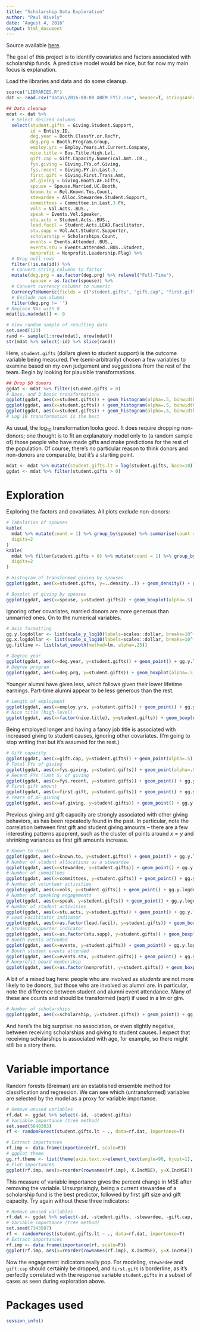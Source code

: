 ```yaml
---
title: "Scholarship Data Exploration"
author: "Paul Hively"
date: "August 4, 2016"
output: html_document
---
```


Source available [here](https://github.com/phively/gsb-scholarship/blob/master/1%20data%20exploration.Rmd).

The goal of this project is to identify covariates and factors associated with scholarship funds. A predictive model would be nice, but for now my main focus is explanation.

Load the libraries and data and do some cleanup.

```r
source("LIBRARIES.R")
dat <- read.csv("data\\2016-08-09 ABEM FY17.csv", header=T, stringsAsFactors=F)

## Data cleanup
mdat <- dat %>%
  # Select desired columns
  select(student.gifts = Giving.Student.Support,
         id = Entity.ID,
         deg.year = Booth.ClassYr.or.RecYr,
         deg.prg = Booth.Program.Group,
         employ.yrs = Employ.Years.At.Current.Company,
         nice.title = Bus.Title.High.Lvl,
         gift.cap = Gift.Capacity.Numerical.Amt..CR.,
         fys.giving = Giving.FYs.of.Giving,
         fys.recent = Giving.FY.in.Last.5,
         first.gift = Giving.First.Trans.Amt,
         af.giving = Giving.Booth.AF.Gifts,
         spouse = Spouse.Married.UC.Booth,
         known.to = Rel.Known.Tos.Count,
         stewardee = Alloc.Stewardee.Student.Support,
         committees = Committee.in.Last.3.FY,
         vols = Vol.Acts..BUS.,
         speak = Events.Vol.Speaker,
         stu.acts = Student.Acts..BUS.,
         lead.facil = Student.Acts.LEAD.Facilitator,
         stu.supp = Vol.Act.Student.Supporter,
         scholarship = Scholarships.Count,
         events = Events.Attended..BUS.,
         events.stu = Events.Attended..BUS..Student,
         nonprofit = Nonprofit.Leadership.Flag) %>%
  # Drop null rows
  filter(!is.na(id)) %>%
  # Convert string columns to factor
  mutate(deg.prg = as.factor(deg.prg) %>% relevel("Full-Time"),
         spouse = as.factor(spouse)) %>%
  # Convert currency columns to numeric
  CurrencyToNumeric(fields = c("student.gifts", "gift.cap", "first.gift", "af.giving")) %>%
  # Exclude non-alumni
  filter(deg.prg != '')
# Replace NAs with 0
mdat[is.na(mdat)] <- 0

# View random sample of resulting data
set.seed(123)
rand <- sample(1:nrow(mdat), nrow(mdat))
str(mdat %>% select(-id) %>% slice(rand))
```

Here, `student.gifts` (dollars given to student support) is the outcome variable being measured. I've (semi-arbitrarily) chosen a few variables to examine based on my own judgement and suggestions from the rest of the team. Begin by looking for plausible transformations.

```r
## Drop $0 donors
ggdat <- mdat %>% filter(student.gifts > 0)
# Base, and 3 basic transformations
ggplot(ggdat, aes(x=student.gifts)) + geom_histogram(alpha=.5, binwidth=50000) + labs(title="Student support giving, untransformed") + scale_x_continuous(labels=scales::dollar)
ggplot(ggdat, aes(x=student.gifts)) + geom_histogram(alpha=.5, binwidth=100) + labs(title="Student support giving, square root transformation") + scale_x_sqrt(labels=scales::dollar)
ggplot(ggdat, aes(x=student.gifts)) + geom_histogram(alpha=.5, binwidth=.25) + labs(title=expression(paste("Student support giving, ", log[10], " transformation"))) + scale_x_log10(labels=scales::dollar, breaks=10^(0:7), minor_breaks=NULL)
# Log 10 transformation is the best
```

As usual, the $\text{log}_{10}$ transformation looks good. It does require dropping non-donors; one thought is to fit an explanatory model only to (a random sample of) those people who have made gifts and make predictions for the rest of the population. Of course, there's no particular reason to think donors and non-donors are comparable, but it's a starting point.

```r
mdat <- mdat %>% mutate(student.gifts.lt = log(student.gifts, base=10))
ggdat <- mdat %>% filter(student.gifts > 0)
```

# Exploration

Exploring the factors and covariates. All plots exclude non-donors:

```r
# Tabulation of spouses
kable(
  mdat %>% mutate(count = 1) %>% group_by(spouse) %>% summarise(count = sum(count), mean.giving = mean(student.gifts)),
  digits=2
)
kable(
  mdat %>% filter(student.gifts > 0) %>% mutate(count = 1) %>% group_by(spouse) %>% summarise(donor.count = sum(count), mean.donor.giving = mean(student.gifts)),
  digits=2
)

# Histogram of transformed giving by spouses
ggplot(ggdat, aes(x=student.gifts, y=..density..)) + geom_density() + geom_histogram(alpha=.5, binwidth=.25) + labs(title=expression(paste("Student support giving, ", log[10], " transformation"))) + scale_x_log10(labels=scales::dollar, breaks=10^(0:7), minor_breaks=NULL) + facet_grid(spouse ~ .)

# Boxplot of giving by spouses
ggplot(ggdat, aes(x=spouse, y=student.gifts)) + geom_boxplot(alpha=.5) + scale_y_log10(labels=scales::dollar, breaks=10^(0:7), minor_breaks=NULL)
```

Ignoring other covariates, married donors are more generous than unmarried ones. On to the numerical variables.

```r
# Axis formatting
gg.y.logdollar <- list(scale_y_log10(labels=scales::dollar, breaks=10^(0:7), minor_breaks=NULL))
gg.x.logdollar <- list(scale_x_log10(labels=scales::dollar, breaks=10^(0:7), minor_breaks=NULL))
gg.fitline <- list(stat_smooth(method=lm, alpha=.25))

# Degree year
ggplot(ggdat, aes(x=deg.year, y=student.gifts)) + geom_point() + gg.y.logdollar + gg.fitline
# Degree program
ggplot(ggdat, aes(x=deg.prg, y=student.gifts)) + geom_boxplot(alpha=.5) + gg.y.logdollar
```

Younger alumni have given less, which follows given their lower lifetime earnings. Part-time alumni appear to be less generous than the rest.

```r
# Length of employment
ggplot(ggdat, aes(x=employ.yrs, y=student.gifts)) + geom_point() + gg.y.logdollar + gg.fitline
# Nice title (high-level)
ggplot(ggdat, aes(x=factor(nice.title), y=student.gifts)) + geom_boxplot(alpha=.5) + gg.y.logdollar
```

Being employed longer and having a fancy job title is associated with increased giving to student causes, ignoring other covariates. (I'm going to stop writing that but it's assumed for the rest.)

```r
# Gift capacity
ggplot(ggdat, aes(x=gift.cap, y=student.gifts)) + geom_point(alpha=.5) + gg.x.logdollar + gg.y.logdollar + gg.fitline
# Total FYs of giving
ggplot(ggdat, aes(x=fys.giving, y=student.gifts)) + geom_point(alpha=.5) + gg.y.logdollar + gg.fitline
# Recent FYs (last 5) of giving
ggplot(ggdat, aes(x=fys.recent, y=student.gifts)) + geom_point() + gg.y.logdollar + gg.fitline
# First gift amount
ggplot(ggdat, aes(x=first.gift, y=student.gifts)) + geom_point() + gg.y.logdollar + gg.x.logdollar + gg.fitline
# Years of AF giving
ggplot(ggdat, aes(x=af.giving, y=student.gifts)) + geom_point() + gg.y.logdollar + gg.fitline
```

Previous giving and gift capacity are strongly associated with other giving behaviors, as has been repeatedly found in the past. In particular, note the correlation between first gift and student giving amounts -- there are a few interesting patterns apaprent, such as the cluster of points around $x=y$ and shrinking variances as first gift amounts increase.

```r
# Known to count
ggplot(ggdat, aes(x=known.to, y=student.gifts)) + geom_point() + gg.y.logdollar + gg.fitline + scale_x_sqrt() + labs(x="known.to (sqrt scale)")
# Number of student allocations as a stewardee
ggplot(ggdat, aes(x=stewardee, y=student.gifts)) + geom_point() + gg.y.logdollar + gg.fitline
# Number of committees
ggplot(ggdat, aes(x=committees, y=student.gifts)) + geom_point() + gg.y.logdollar + gg.fitline
# Number of volunteer activities
ggplot(ggdat, aes(x=vols, y=student.gifts)) + geom_point() + gg.y.logdollar + gg.fitline
# Number of speaking engagements
ggplot(ggdat, aes(x=speak, y=student.gifts)) + geom_point() + gg.y.logdollar + gg.fitline
# Number of student activities
ggplot(ggdat, aes(x=stu.acts, y=student.gifts)) + geom_point() + gg.y.logdollar + gg.fitline
# Lead Facilitator indicator
ggplot(ggdat, aes(x=as.factor(lead.facil), y=student.gifts)) + geom_boxplot(alpha=.5) + gg.y.logdollar
# Student supporter indicator
ggplot(ggdat, aes(x=as.factor(stu.supp), y=student.gifts)) + geom_boxplot(alpha=.5) + gg.y.logdollar
# Booth events attended
ggplot(ggdat, aes(x=events, y=student.gifts)) + geom_point() + gg.y.logdollar + gg.fitline
# Booth student events attended
ggplot(ggdat, aes(x=events.stu, y=student.gifts)) + geom_point() + gg.y.logdollar + gg.fitline
# Nonprofit board membership
ggplot(ggdat, aes(x=as.factor(nonprofit), y=student.gifts)) + geom_boxplot(alpha=.5) + gg.y.logdollar
```

A bit of a mixed bag here: people who are involved as *students* are not more likely to be donors, but those who are involved as alumni are. In particular, note the difference between student and alumni event attendance. Many of these are counts and should be transformed (sqrt) if used in a lm or glm.

```r
# Number of scholarships
ggplot(ggdat, aes(x=scholarship, y=student.gifts)) + geom_point() + gg.y.logdollar + gg.fitline
```

And here's the big surprise: no association, or even slightly negative, between receiving scholarships and giving to student causes. I expect that receiving scholarships is associated with age, for example, so there might still be a story there.

# Variable importance

Random forests (Breiman) are an established ensemble method for classification and regression. We can see which (untransformed) variables are selected by the model as a proxy for variable importance.

```r
# Remove unused variables
rf.dat <- ggdat %>% select(-id, -student.gifts)
# Variable importance (tree method)
set.seed(5640303)
rf <- randomForest(student.gifts.lt ~ ., data=rf.dat, importance=T)
```
```r
# Extract importances
rf.imp <- data.frame(importance(rf, scale=F))
# ggplot theme
gg.rf.theme <- list(theme(axis.text.x=element_text(angle=90, hjust=1), panel.grid.minor=element_line(linetype="dotted")), labs(title="Variable importances", x="Variable", y="Increase in MSE"))
# Plot importances
ggplot(rf.imp, aes(x=reorder(rownames(rf.imp), X.IncMSE), y=X.IncMSE)) + geom_bar(stat="identity", alpha=.5) + scale_y_continuous(minor_breaks=seq(0, .5, .02)) + gg.rf.theme
```

This measure of variable importance gives the percent change in MSE after removing the variable. Unsurprisingly, being a current stewardee of a scholarship fund is the best predictor, followed by first gift size and gift capacity. Try again without these three indicators:

```r
# Remove unused variables
rf.dat <- ggdat %>% select(-id, -student.gifts, -stewardee, -gift.cap, -first.gift)
# Variable importance (tree method)
set.seed(7343507)
rf <- randomForest(student.gifts.lt ~ ., data=rf.dat, importance=T)
# Extract importances
rf.imp <- data.frame(importance(rf, scale=F))
ggplot(rf.imp, aes(x=reorder(rownames(rf.imp), X.IncMSE), y=X.IncMSE)) + geom_bar(stat="identity", alpha=.5) + scale_y_continuous(minor_breaks=seq(0, .2, .01)) + gg.rf.theme
```

Now the engagement indicators really pop. For modeling, `stewardee` and `gift.cap` should certainly be dropped, and `first.gift` is borderline, as it's perfectly correlated with the response variable `student.gifts` in a subset of cases as seen during exploration above.

# Packages used
```r
session_info()
```